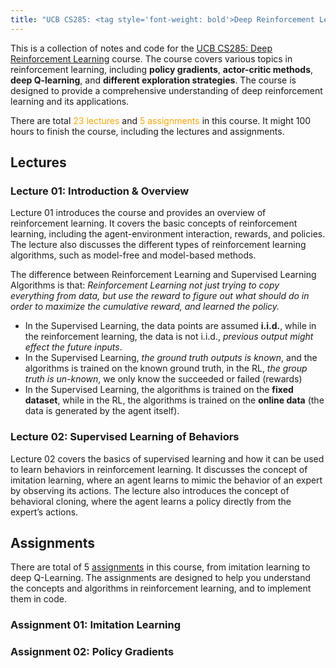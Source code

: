 ```yaml
---
title: "UCB CS285: <tag style='font-weight: bold'>Deep Reinforcement Learning</tag>"
---
```



This is a collection of notes and code for the [UCB CS285: Deep Reinforcement Learning](https://rail.eecs.berkeley.edu/deeprlcourse/) course. The course covers various topics in reinforcement learning, including **policy gradients**, **actor-critic methods**, **deep Q-learning**, and **different exploration strategies**. The course is designed to provide a comprehensive understanding of deep reinforcement learning and its applications.

There are total <tag style='color: orange'>23 lectures</tag> and <tag style='color: orange'>5 assignments</tag> in this course. It might 100 hours to finish the course, including the lectures and assignments. 

##  Lectures
### Lecture 01: Introduction & Overview 
Lecture 01 introduces the course and provides an overview of reinforcement learning. It covers the basic concepts of reinforcement learning, including the agent-environment interaction, rewards, and policies. The lecture also discusses the different types of reinforcement learning algorithms, such as model-free and model-based methods.

The difference between Reinforcement Learning and Supervised Learning Algorithms is that: *Reinforcement Learning not just trying to copy everything from data, but use the reward to figure out what should do in order to maximize the cumulative reward, and learned the policy.*

- In the Supervised Learning, the data points are assumed **i.i.d.**, while in the reinforcement learning, the data is not i.i.d., *previous output might effect the future inputs*. 
- In the Supervised Learning, *the ground truth outputs is known*, and the algorithms is trained on the known ground truth, in the RL, *the group truth is un-known*, we only know the succeeded or failed (rewards)
- In the Supervised Learning, the algorithms is trained on the **fixed dataset**, while in the RL, the algorithms is trained on the **online data** (the data is generated by the agent itself).



### Lecture 02: Supervised Learning of Behaviors
Lecture 02 covers the basics of supervised learning and how it can be used to learn behaviors in reinforcement learning. It discusses the concept of imitation learning, where an agent learns to mimic the behavior of an expert by observing its actions. The lecture also introduces the concept of behavioral cloning, where the agent learns a policy directly from the expert's actions.

## Assignments 
There are total of 5 <u>assignments</u> in this course, from imitation learning to deep Q-Learning. The assignments are designed to help you understand the concepts and algorithms in reinforcement learning, and to implement them in code.

### Assignment 01: Imitation Learning 


### Assignment 02: Policy Gradients 


